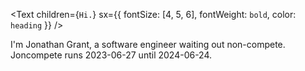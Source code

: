 <Text
  children={`Hi.`}
  sx={{ fontSize: [4, 5, 6], fontWeight: `bold`, color: `heading` }}
/>

I'm Jonathan Grant, a software engineer waiting out non-compete. Joncompete runs 2023-06-27 until 2024-06-24.
